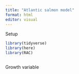 ```yaml
---
title: "Atlantic salmon model"
format: html
editor: visual
---
```


Setup

```r
library(tidyverse)
library(here)
library(RAC)

```



```r



```

Growth variable

```r



```

